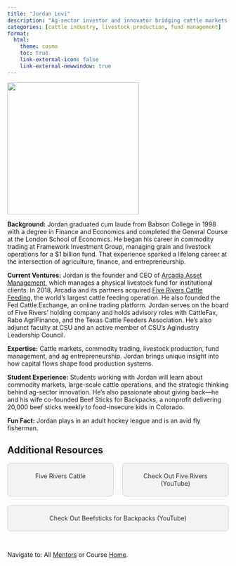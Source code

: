 ```yaml
---
title: "Jordan Levi"
description: "Ag-sector investor and innovator bridging cattle markets, capital, and entrepreneurship."
categories: [cattle industry, livestock production, fund management]
format: 
  html: 
    theme: cosmo
    toc: true
    link-external-icon: false
    link-external-newwindow: true
---
```


![](jordan-levi.jpg){fig-align="left" width=300}


**Background:** Jordan graduated cum laude from Babson College in 1998 with a degree in Finance and Economics and completed the General Course at the London School of Economics. He began his career in commodity trading at Framework Investment Group, managing grain and livestock operations for a $1 billion fund. That experience sparked a lifelong career at the intersection of agriculture, finance, and entrepreneurship.

**Current Ventures:** Jordan is the founder and CEO of [Arcadia Asset Management](https://www.acadian-asset.com/), which manages a physical livestock fund for institutional clients. In 2018, Arcadia and its partners acquired [Five Rivers Cattle Feeding](https://www.fiveriverscattle.com/), the world’s largest cattle feeding operation. He also founded the Fed Cattle Exchange, an online trading platform. Jordan serves on the board of Five Rivers’ holding company and holds advisory roles with CattleFax, Rabo AgriFinance, and the Texas Cattle Feeders Association. He’s also adjunct faculty at CSU and an active member of CSU’s AgIndustry Leadership Council.

**Expertise:** Cattle markets, commodity trading, livestock production, fund management, and ag entrepreneurship. Jordan brings unique insight into how capital flows shape food production systems.

**Student Experience:** Students working with Jordan will learn about commodity markets, large-scale cattle operations, and the strategic thinking behind ag-sector innovation. He’s also passionate about giving back—he and his wife co-founded Beef Sticks for Backpacks, a nonprofit delivering 20,000 beef sticks weekly to food-insecure kids in Colorado.

**Fun Fact:** Jordan plays in an adult hockey league and is an avid fly fisherman.

## Additional Resources

```{=html}
<div style="display: flex; justify-content: space-between; gap: 20px; flex-wrap: wrap;">

  <a href="https://www.fiveriverscattle.com/" target="_blank" style="flex: 1; min-width: 200px; text-align: center; padding: 20px; background: #f4f4f4; border: 1px solid #ccc; text-decoration: none; color: #333; border-radius: 8px;">
    Five Rivers Cattle
  </a>

  <a href="https://www.youtube.com/watch?v=QOHYxm1a14U&t=567s" target="_blank" style="flex: 1; min-width: 200px; text-align: center; padding: 20px; background: #f4f4f4; border: 1px solid #ccc; text-decoration: none; color: #333; border-radius: 8px;">
    Check Out Five Rivers (YouTube)
  </a>

  <a href="https://www.youtube.com/watch?v=UzRrpCKtjq4" target="_blank" style="flex: 1; min-width: 200px; text-align: center; padding: 20px; background: #f4f4f4; border: 1px solid #ccc; text-decoration: none; color: #333; border-radius: 8px;">
    Check Out Beefsticks for Backpacks (YouTube)
  </a>

</div>
```

<br>

::: footer
Navigate to: All [Mentors](../mentors.qmd) or Course [Home](https://laurenchenarides.github.io/csu-arec-224/).
:::
